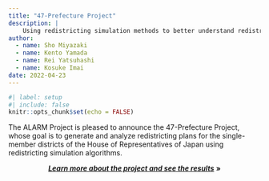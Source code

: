 ```yaml
---
title: "47-Prefecture Project"
description: |
    Using redistricting simulation methods to better understand redistricting in Japan.
author:
  - name: Sho Miyazaki
  - name: Kento Yamada
  - name: Rei Yatsuhashi
  - name: Kosuke Imai
date: 2022-04-23
---
```



```r
#| label: setup
#| include: false
knitr::opts_chunk$set(echo = FALSE)
```

The ALARM Project is pleased to announce the 47-Prefecture Project, whose goal
is to generate and analyze redistricting plans for the single-member districts
of the House of Representatives of Japan using redistricting simulation
algorithms.

<center>

[***Learn more about the project and see the results***](/japan/) **»**

</center>


